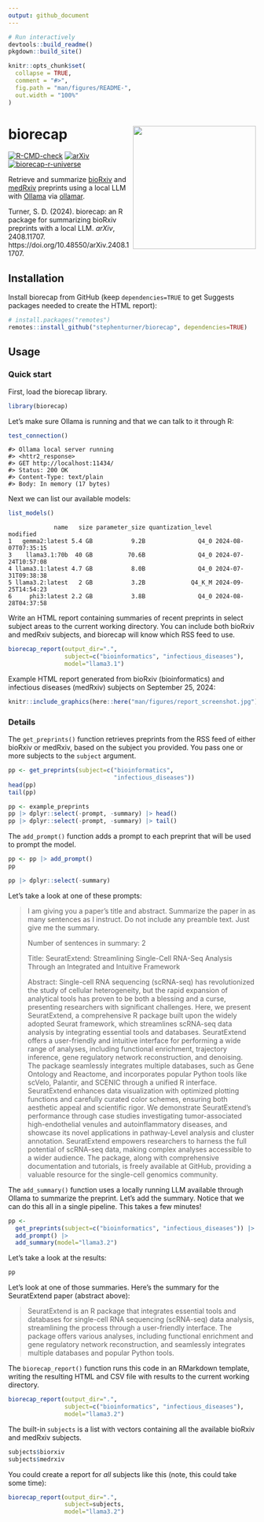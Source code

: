 ```yaml
---
output: github_document
---
```


<!-- README.md is generated from README.Rmd. Please edit that file -->

```r
# Run interactively
devtools::build_readme()
pkgdown::build_site()
```


```r
knitr::opts_chunk$set(
  collapse = TRUE,
  comment = "#>",
  fig.path = "man/figures/README-",
  out.width = "100%"
)
```

# biorecap <a href='https://github.com/stephenturner/biorecap'><img src='man/figures/logo.png' align="right" height="250" /></a>

<!-- badges: start -->
[![R-CMD-check](https://github.com/stephenturner/biorecap/actions/workflows/R-CMD-check.yaml/badge.svg)](https://github.com/stephenturner/biorecap/actions/workflows/R-CMD-check.yaml)
[![arXiv](https://img.shields.io/badge/DOI-10.48550/arXiv.2408.11707-AD1429)](https://doi.org/10.48550/arXiv.2408.11707)
[![biorecap-r-universe](https://stephenturner.r-universe.dev/badges/biorecap)](https://stephenturner.r-universe.dev/biorecap)
<!-- badges: end -->

Retrieve and summarize [bioRxiv](https://www.biorxiv.org/) and [medRxiv](https://www.medrxiv.org/) preprints using a local LLM with [Ollama](https://ollama.com/) via [ollamar](https://cran.r-project.org/package=ollamar). 

Turner, S. D. (2024). biorecap: an R package for summarizing bioRxiv preprints with a local LLM. _arXiv_, 2408.11707. https://doi.org/10.48550/arXiv.2408.11707. 

## Installation

Install biorecap from GitHub (keep `dependencies=TRUE` to get Suggests packages needed to create the HTML report):

```r
# install.packages("remotes")
remotes::install_github("stephenturner/biorecap", dependencies=TRUE)
```

## Usage

### Quick start

First, load the biorecap library.

```r
library(biorecap)
```

Let's make sure Ollama is running and that we can talk to it through R:

```r
test_connection()
```

```
#> Ollama local server running
#> <httr2_response>
#> GET http://localhost:11434/
#> Status: 200 OK
#> Content-Type: text/plain
#> Body: In memory (17 bytes)
```

Next we can list our available models:

```r
list_models()
```

```
             name   size parameter_size quantization_level            modified
1   gemma2:latest 5.4 GB           9.2B               Q4_0 2024-08-07T07:35:15
3    llama3.1:70b  40 GB          70.6B               Q4_0 2024-07-24T10:57:08
4 llama3.1:latest 4.7 GB           8.0B               Q4_0 2024-07-31T09:38:38
5 llama3.2:latest   2 GB           3.2B             Q4_K_M 2024-09-25T14:54:23
6     phi3:latest 2.2 GB           3.8B               Q4_0 2024-08-28T04:37:58      
```

Write an HTML report containing summaries of recent preprints in select subject areas to the current working directory. You can include both bioRxiv and medRxiv subjects, and biorecap will know which RSS feed to use.

```r
biorecap_report(output_dir=".", 
                subject=c("bioinformatics", "infectious_diseases"), 
                model="llama3.1")
```

Example HTML report generated from bioRxiv (bioinformatics) and infectious diseases (medRxiv) subjects on September 25, 2024:

```r
knitr::include_graphics(here::here("man/figures/report_screenshot.jpg"))
```


### Details

The `get_preprints()` function retrieves preprints from the RSS feed of either bioRxiv or medRxiv, based on the subject you provided. You pass one or more subjects to the `subject` argument. 

```r
pp <- get_preprints(subject=c("bioinformatics", 
                              "infectious_diseases"))
head(pp)
tail(pp)
```

```r
pp <- example_preprints
pp |> dplyr::select(-prompt, -summary) |> head()
pp |> dplyr::select(-prompt, -summary) |> tail()
```

The `add_prompt()` function adds a prompt to each preprint that will be used to prompt the model.

```r
pp <- pp |> add_prompt()
pp
```

```r
pp |> dplyr::select(-summary)
```

Let's take a look at one of these prompts:

> I am giving you a paper’s title and abstract. Summarize the paper in as many sentences as I instruct. Do not include any preamble text. Just give me the summary. 
> 
> Number of sentences in summary: 2 
> 
> Title: SeuratExtend: Streamlining Single-Cell RNA-Seq Analysis Through an Integrated and Intuitive Framework 
> 
> Abstract: Single-cell RNA sequencing (scRNA-seq) has revolutionized the study of cellular heterogeneity, but the rapid expansion of analytical tools has proven to be both a blessing and a curse, presenting researchers with significant challenges. Here, we present SeuratExtend, a comprehensive R package built upon the widely adopted Seurat framework, which streamlines scRNA-seq data analysis by integrating essential tools and databases. SeuratExtend offers a user-friendly and intuitive interface for performing a wide range of analyses, including functional enrichment, trajectory inference, gene regulatory network reconstruction, and denoising. The package seamlessly integrates multiple databases, such as Gene Ontology and Reactome, and incorporates popular Python tools like scVelo, Palantir, and SCENIC through a unified R interface. SeuratExtend enhances data visualization with optimized plotting functions and carefully curated color schemes, ensuring both aesthetic appeal and scientific rigor. We demonstrate SeuratExtend’s performance through case studies investigating tumor-associated high-endothelial venules and autoinflammatory diseases, and showcase its novel applications in pathway-Level analysis and cluster annotation. SeuratExtend empowers researchers to harness the full potential of scRNA-seq data, making complex analyses accessible to a wider audience. The package, along with comprehensive documentation and tutorials, is freely available at GitHub, providing a valuable resource for the single-cell genomics community.

The `add_summary()` function uses a locally running LLM available through Ollama to summarize the preprint. Let's add the summary. Notice that we can do this all in a single pipeline. This takes a few minutes!

```r
pp <- 
  get_preprints(subject=c("bioinformatics", "infectious_diseases")) |> 
  add_prompt() |> 
  add_summary(model="llama3.2")
```

Let's take a look at the results:

```r
pp
```

Let's look at one of those summaries. Here's the summary for the SeuratExtend paper (abstract above):

> SeuratExtend is an R package that integrates essential tools and databases for single-cell RNA sequencing (scRNA-seq) data analysis, streamlining the process through a user-friendly interface. The package offers various analyses, including functional enrichment and gene regulatory network reconstruction, and seamlessly integrates multiple databases and popular Python tools.

The `biorecap_report()` function runs this code in an RMarkdown template, writing the resulting HTML and CSV file with results to the current working directory.

```r
biorecap_report(output_dir=".", 
                subject=c("bioinformatics", "infectious_diseases"), 
                model="llama3.2")
```

The built-in `subjects` is a list with vectors containing all the available bioRxiv and medRxiv subjects.

```r
subjects$biorxiv
subjects$medrxiv
```

You could create a report for _all_ subjects like this (note, this could take some time):

```r
biorecap_report(output_dir=".", 
                subject=subjects, 
                model="llama3.2")
```
